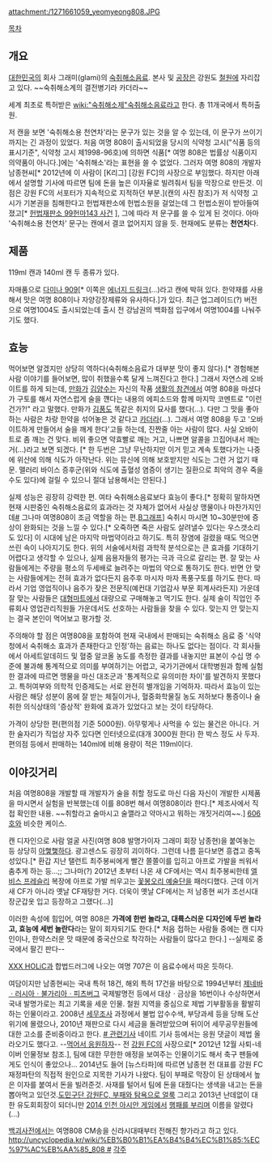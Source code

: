 attachment:/1271661059_yeomyeong808.JPG

[[목차]]
== 개요 ==
[[대한민국]]의 회사 그래미(glami)의 [[숙취]]해소음료. 본사 및 [[공장]]은 강원도 [[철원]]에 자리잡고 있다. ~~숙취해소계의 결전병기라 카더라~~

세계 최초로 특허받은 [[wiki:"숙취해소제"숙취해소음료]]라고 한다. 총 11개국에서 특허출원.

저 캔을 보면 '숙취해소용 천연차'라는 문구가 있는 것을 알 수 있는데, 이 문구가 쓰이기까지는 긴 과정이 있었다. 처음 여명 808이 출시되었을 당시의 식약청 고시("식품 등의 표시기준", 식약청 고시 제1998-96호)에 의하면 식품[* 여명 808은 법률상 식품이지 의약품이 아니다.]에는 '숙취해소'라는 표현을 쓸 수 없었다. 그러자 여명 808의 개발자 남종현씨[* 2012년에 이 사람이 [K리그] [강원 FC]의 사장으로 부임했다. 하지만 아래에서 설명할 기사에 따르면 팀에 돈을 높은 이자율로 빌려줘서 팀을 막장으로 만든것. 이점은 강원 FC의 서포터가 지속적으로 지적하던 부분.](캔의 사진 참조)가 저 식약청 고시가 기본권을 침해한다고 헌법재판소에 헌법소원을 걸었는데 그 헌법소원이 받아들여졌고[* [http://www.law.go.kr/detcInfoP.do?mode=1&detcSeq=137668 헌법재판소 99헌마143 사건] ], 그에 따라 저 문구를 쓸 수 있게 된 것이다. 아마 '숙취해소용 천연차' 문구는 캔에서 결코 없어지지 않을 듯. 현재에도 분류는 '''천연차'''다.

== 제품 ==
119ml 캔과 140ml 캔 두 종류가 있다.

자매품으로 [[다미나 909]][* 이쪽은 [[에너지 드링크]](…)라고 캔에 박혀 있다. 한약재를 사용해서 맛은 여명 808이나 자양강장제류와 유사하다.]가 있다. 최근 업그레이드(?) 버전으로 여명1004도 출시되었는데 출시 전 강남권의 백화점 입구에서 여명1004를 나눠주기도 했다. 

== 효능 ==
먹어보면 알겠지만 상당히 역하다(숙취해소음료가 대부분 맛이 좋지 않다).[* 경험해본 사람 이야기를 들어보면, 많이 취했을수록 달게 느껴진다고 한다.] 그래서 자연스레 오바이트를 하게 되는데, [[만화가]] [[김양수]]는 자신의 작품 [[생활의 참견]]에서 여명 808을 마셨다가 구토를 해서 자연스럽게 술을 꺤다는 내용의 에피소드와 함께 마지막 코멘트로 "이런 건가?!" 라고 말했다. 만화가 [[김풍]]도 똑같은 취지의 묘사를 했다(…). 다만 그 맛을 좋아하는 사람은 차랑 한약을 섞어놓은 것 같다고 [[카더라]](…). 그래서 여명 808을 두고 '오바이트하게 만들어서 술을 깨게 한다'고들 하는데, 진짠줄 아는 사람이 많다. 사실 오바이트로 좀 깨는 건 맞다. 비위 좋으면 약효빨로 깨는 거고, 나쁘면 알콜을 끄집어내서 깨는 거(…)라고 보면 되겠다. [* 한 두번은 그냥 무난하지만 이거 믿고 계속 토했다가는 나중에 위산에 의해 식도가 아작난다. 위는 뮤신에 의해 보호받지만 식도는 그런 거 없기 때문. 맬러리 바이스 증후군(위와 식도에 출혈성 염증이 생기는 질환으로 최악의 경우 죽을 수도 있다)에 걸릴 수 있으니 절대 남용해서는 안된다.]

실제 성능은 굉장히 강력한 편. 여타 숙취해소음료보다 효능이 좋다.[* 정확히 말하자면 현재 시판중인 숙취해소음료의 효과라는 것 자체가 없어서 사실상 맹물이나 마찬가지인데[http://www.newsen.com/news_view.php?uid=201103252258161001 #] 그나마 여명808이 조금 역할을 하는 편.[http://mlbpark.donga.com/data/fileUpload/201103/1301321069.jpg B그래프]] 숙취시 마시면 10~30분만에 증상이 완화되는 것을 느낄 수 있다.[* 오죽하면 죽은 사람도 살려낼수 있다는 우스갯소리도 있다] 이 시대에 남은 마지막 마법약이라고 하기도. 특히 장염에 걸렸을 때도 먹으면 쓰린 속이 나아지기도 한다. 위의 서술에서처럼 과학적 분석으로는 큰 효과를 기대하기 어렵다고 생각할 수 있으나, 실제 음용자들의 평가는 극과 극으로 갈리는 편. 잘 맞는 사람들에게는 주량을 평소의 두세배로 늘려주는 마법의 약으로 통하기도 한다. 반면 안 맞는 사람들에게는 전혀 효과가 없다든지 음주후 마시자 마자 폭풍구토를 하기도 한다. 따라서 기업 영업직이나 음주가 잦은 전문직(예컨대 기업감사 부문 회계사라든지) 가운데 잘 맞는 사람들은 [[대형마트]]에서 대량으로 구매해놓고 먹기도 한다. 실제 술이 직업인 주류회사 영업관리직원들 가운데서도 선호하는 사람들을 찾을 수 있다. 맞는지 안 맞는지는 결국 본인이 먹어보고 평가할 것.

주의해야 할 점은 여명808을 포함하여 현재 국내에서 판매되는 숙취해소 음료 중 '식약청에서 숙취해소 효과가 존재한다고 인정'하는 음료는 하나도 없다는 점이다. 각 회사들에서 아세트알데히드 및 혈중 알코올 농도를 측정한 결과를 내놓지만 표본이 수십 명 수준에 불과해 통계적으로 의미를 부여하기는 어렵고, 국가기관에서 대학병원과 함께 실험한 결과에 따르면 맹물을 마신 대조군과 '통계적으로 유의미한 차이'를 발견하지 못했다고. 특허여부와 의학적 인증제도는 서로 완전히 별개임을 기억하자. 따라서 효능이 있는 사람은 해당 성분이 몸에 잘 받는 체질이거나, 혈중화학물질 농도 저하보다 통증이나 술취한 의식상태의 '증상적' 완화에 효과가 있었다고 보는 것이 타당하다.

가격이 상당한 편(편의점 기준 5000원). 아무렇게나 사먹을 수 있는 물건은 아니다. 거한 술자리가 직업상 자주 있다면 인터넷으로(대개 3000원 한다) 한 박스 정도 사 두자. 편의점 등에서 판매하는 140ml에 비해 용량이 적은 119ml이다.

== 이야깃거리 ==
처음 여명808을 개발할 때 개발자가 술을 취할 정도로 마신 다음 자신이 개발한 시제품을 마시면서 실험을 반복했는데 이를 808번 해서 여명808이라 한다.[* 제조사에서 직접 확인한 내용. ~~취할라고 술마시고 술깰라고 약마시고 뭐하는 개짓거리여~~.] [[비소|606호]]와 비슷한 케이스.

캔 디자인으로 사람 얼굴 사진(여명 808 발명가이자 그래미 회장 남종현)을 붙여놓는 등 상당히 [[아햏햏]]하다. 광고센스도 굉장히 괴이하다. 그런데 나름 듣다보면 흥겹고 중독성있다.[* 환갑 지난 탤런트 최주봉씨에게 빨간 쫄쫄이를 입히고 아프로 가발을 씌워서 춤추게 하는 등...;; 그나마(?) 2012년 초부터 나온 새 CF에서는 역시 최주봉씨한테 [[엘비스 프레슬리]] 복장에 아프로 가발 씌우고는 [[꽃봉오리 예술단]]을 패러디했다. 근데 이거 새 CF가 아니라 옛날 CF재탕한 거다. 더욱이 옛날 CF에서는 저 남종현 씨가 조선시대 장군갑옷 입고 등장하고 그랬다(...)] 

이러한 속성에 힘입어, 여명 808은 '''가격에 한번 놀라고, 대륙스러운 디자인에 두번 놀라고, 효능에 세번 놀란다'''라는 말이 회자되기도 한다.[* 처음 접하는 사람들 중에는 캔 디자인이나, 한약스러운 맛 때문에 중국산으로 착각하는 사람들이 많다고 한다.] --실제로 중국에서 팔긴 판다--

[[XXX HOLiC]]과 합법드러그에 나오는 여명 707은 이 음료수에서 따온 듯하다. 

여담이지만 남종현씨는 국내 특허 18건, 해외 특허 17건을 바탕으로 1994년부터 [[제네바]]ㆍ[[러시아]]ㆍ[[불가리아]]ㆍ[[피츠버그]] 국제발명전 등에서 대상ㆍ금상을 16번이나 수상하면서 국내 발명가로는 최고 기록을 세운 인물. 철원 지역을 중심으로 제법 기부활동을 활발히 하는 인물이라고. 2008년 [[세무조사]] 과정에서 불법 압수수색, 부당과세 등을 당해 도산위기에 몰렸으나, 2010년 재판으로 다시 세금을 돌려받았으며 뒤이어 세무공무원들에 대한 고소를 준비중이라고 한다. [http://news.naver.com/main/read.nhn?mode=LSD&mid=sec&sid1=102&oid=308&aid=0000002149 # 관련기사] 네이트 기사 등에서는 응원 댓글이 제법 올라오기도 했다고. --[[먹어서 응원하자]]-- 전 [[강원 FC]]의 사장으로[* 2012년 12월 사퇴-네이버 인물정보 참조.], 팀에 대한 무한한 애정을 보여주는 인물이기도 해서 축구 팬들에게도 인식이 좋았으나... 2014년도 들어 [뉴스타파]에 따르면 남종현 전 대표를 강원 FC 재정파탄의 직접적 원인으로 지목한 기사가 나왔다. 팀이 부패로 막장이 된 상태에서 높은 이자를 붙여서 돈을 빌려준것. 사재를 털어서 팀에 돈을 대줬다는 생색을 내고는 돈을 뽑아먹고 있던것.[http://newstapa.com/news/201412685 도민구단 강원FC, 부패와 탐욕으로 얼룩] 그리고 2013년 난데없이 대한 유도회회장이 되더니만 [[2014 인천 아시안 게임]]에서 [http://www.nocutnews.co.kr/news/4092960 행패를 부리며] 이름을 알렸다(...)

[[백괴사전]]에서는 여명808 CM송을 신라시대때부터 전해진 향가라고 하고 있다. [[http://uncyclopedia.kr/wiki/%EB%B0%B1%EA%B4%B4%EC%B1%85:%EC%97%AC%EB%AA%85_808 #]]
[[각주]]
